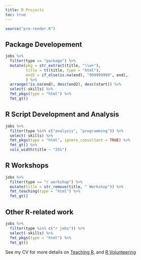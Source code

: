 ```yaml
---
title: R Projects
toc: true
---
```


```r
source("pre-render.R")
```

## Package Developement

```r
jobs %>%
  filter(type == "package") %>%
  mutate(pkg = str_extract(title, "\\w+"),
         title = tt(title, type = "html"), 
         end2 = if_else(is.na(end), "999999999", end),
         ) %>%
  arrange(!is.na(end), desc(end2), desc(start)) %>%
  select(-skills) %>%
  fmt_pkgs(type = "html") %>%
  fmt_gt()
```

## R Script Development and Analysis

```r
jobs %>%
  filter(type %in% c("analysis", "programming")) %>%
  select(-skills) %>%
  fmt_pkgs(type = "html", ignore_consultant = TRUE) %>%
  fmt_gt() %>%
  cols_width(title ~ "25%")
```

## R Workshops

```r
jobs %>%
  filter(type == "r workshop") %>%
  mutate(title = str_remove(title, " Workshop")) %>%
  fmt_teaching(type = "html") %>%
  fmt_gt()
```

## Other R-related work

```r
jobs %>%
  filter(type %in% c("r jobs")) %>%
  select(-skills) %>%
  fmt_pkgs(type = "html") %>%
  fmt_gt()
```

See my CV for more details on [Teaching R](cv.html#r-university-teaching), and 
[R Volunteering](cv.html#r-volunteering)

